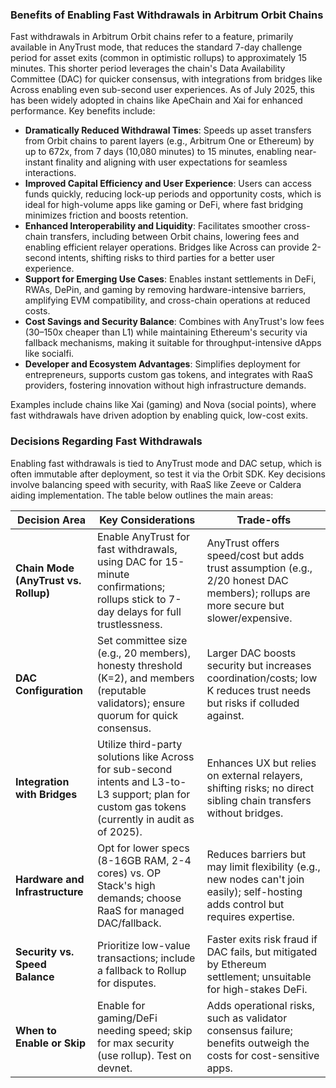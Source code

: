 ### Benefits of Enabling Fast Withdrawals in Arbitrum Orbit Chains

Fast withdrawals in Arbitrum Orbit chains refer to a feature, primarily available in AnyTrust mode, that reduces the standard 7-day challenge period for asset exits (common in optimistic rollups) to approximately 15 minutes. This shorter period leverages the chain's Data Availability Committee (DAC) for quicker consensus, with integrations from bridges like Across enabling even sub-second user experiences. As of July 2025, this has been widely adopted in chains like ApeChain and Xai for enhanced performance. Key benefits include:

- **Dramatically Reduced Withdrawal Times**: Speeds up asset transfers from Orbit chains to parent layers (e.g., Arbitrum One or Ethereum) by up to 672x, from 7 days (10,080 minutes) to 15 minutes, enabling near-instant finality and aligning with user expectations for seamless interactions.
- **Improved Capital Efficiency and User Experience**: Users can access funds quickly, reducing lock-up periods and opportunity costs, which is ideal for high-volume apps like gaming or DeFi, where fast bridging minimizes friction and boosts retention.
- **Enhanced Interoperability and Liquidity**: Facilitates smoother cross-chain transfers, including between Orbit chains, lowering fees and enabling efficient relayer operations. Bridges like Across can provide 2-second intents, shifting risks to third parties for a better user experience.
- **Support for Emerging Use Cases**: Enables instant settlements in DeFi, RWAs, DePin, and gaming by removing hardware-intensive barriers, amplifying EVM compatibility, and cross-chain operations at reduced costs.
- **Cost Savings and Security Balance**: Combines with AnyTrust's low fees (30–150x cheaper than L1) while maintaining Ethereum's security via fallback mechanisms, making it suitable for throughput-intensive dApps like socialfi.
- **Developer and Ecosystem Advantages**: Simplifies deployment for entrepreneurs, supports custom gas tokens, and integrates with RaaS providers, fostering innovation without high infrastructure demands.

Examples include chains like Xai (gaming) and Nova (social points), where fast withdrawals have driven adoption by enabling quick, low-cost exits.

### Decisions Regarding Fast Withdrawals

Enabling fast withdrawals is tied to AnyTrust mode and DAC setup, which is often immutable after deployment, so test it via the Orbit SDK. Key decisions involve balancing speed with security, with RaaS like Zeeve or Caldera aiding implementation. The table below outlines the main areas:

| Decision Area | Key Considerations | Trade-offs |
|---------------|--------------------|------------|
| **Chain Mode (AnyTrust vs. Rollup)** | Enable AnyTrust for fast withdrawals, using DAC for 15-minute confirmations; rollups stick to 7-day delays for full trustlessness. | AnyTrust offers speed/cost but adds trust assumption (e.g., 2/20 honest DAC members); rollups are more secure but slower/expensive. |
| **DAC Configuration** | Set committee size (e.g., 20 members), honesty threshold (K=2), and members (reputable validators); ensure quorum for quick consensus. | Larger DAC boosts security but increases coordination/costs; low K reduces trust needs but risks if colluded against. |
| **Integration with Bridges** | Utilize third-party solutions like Across for sub-second intents and L3-to-L3 support; plan for custom gas tokens (currently in audit as of 2025). | Enhances UX but relies on external relayers, shifting risks; no direct sibling chain transfers without bridges. |
| **Hardware and Infrastructure** | Opt for lower specs (8-16GB RAM, 2-4 cores) vs. OP Stack's high demands; choose RaaS for managed DAC/fallback. | Reduces barriers but may limit flexibility (e.g., new nodes can't join easily); self-hosting adds control but requires expertise. |
| **Security vs. Speed Balance** | Prioritize low-value transactions; include a fallback to Rollup for disputes. | Faster exits risk fraud if DAC fails, but mitigated by Ethereum settlement; unsuitable for high-stakes DeFi. |
| **When to Enable or Skip** | Enable for gaming/DeFi needing speed; skip for max security (use rollup). Test on devnet. | Adds operational risks, such as validator consensus failure; benefits outweigh the costs for cost-sensitive apps.